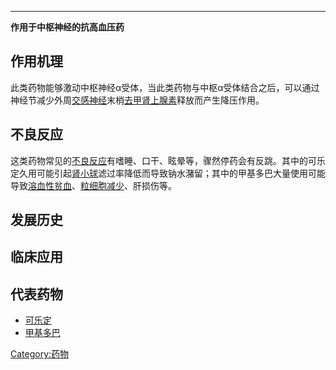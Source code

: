{{medical}}
----
'''作用于中枢神经的抗高血压药'''

==作用机理==
此类药物能够激动中枢神经α受体，当此类药物与中枢α受体结合之后，可以通过神经节减少外周[[交感神经|交感神经]]末梢[[去甲肾上腺素|去甲肾上腺素]]释放而产生降压作用。
==不良反应==
这类药物常见的[[副作用|不良反应]]有嗜睡、口干、眩晕等，骤然停药会有反跳。其中的可乐定久用可能引起[[肾小球|肾小球]]滤过率降低而导致钠水潴留；其中的甲基多巴大量使用可能导致[[溶血性贫血|溶血性贫血]]、[[粒细胞减少|粒细胞减少]]、肝损伤等。
==发展历史==

==临床应用==

==代表药物==
*[[可乐定|可乐定]]
*[[甲基多巴|甲基多巴]]

{{Pharm-stub}}

[[Category:药物|Category:药物]]